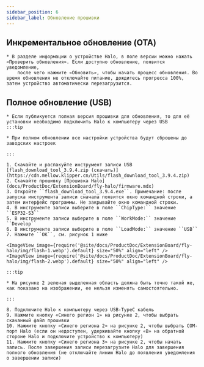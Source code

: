 ```yaml
---
sidebar_position: 6
sidebar_label: Обновление прошивки
---
```





## Инкрементальное обновление (OTA)

    * В разделе информации о устройстве Halo, в поле версии можно нажать «Проверить обновления». Если доступно обновление, появится уведомление,
        после чего нажмите «Обновить», чтобы начать процесс обновления. Во время обновления не отключайте питание, дождитесь прогресса 100%, затем устройство автоматически перезагрузится.


## Полное обновление (USB)

    * Если публикуется полная версия прошивки для обновления, то для её установки необходимо подключить Halo к компьютеру через USB
    :::tip

    * При полном обновлении все настройки устройства будут сброшены до заводских настроек

    :::

    1. Скачайте и распакуйте инструмент записи USB [flash_download_tool_3.9.4.zip (скачать)](https://cdn.mellow.klipper.cn/Utils/flash_download_tool_3.9.4.zip)
    2. Скачайте прошивку [Прошивка Halo](docs/ProductDoc/ExtensionBoard/fly-halo/firmware.mdx)
    3. Откройте ``flash_download_tool_3.9.4.exe``. Примечание: после запуска инструмента записи сначала появится окно командной строки, а затем интерфейс программы. Не закрывайте окно командной строки.
    4. В инструменте записи выберите в поле ``ChipType:`` значение ``ESP32-S3``
    5. В инструменте записи выберите в поле ``WorkMode:`` значение ``Develop``
    6. В инструменте записи выберите в поле ``LoadMode:`` значение ``USB``
    7. Нажмите ``OK``, см. рисунок 1 ниже

    <ImageView image={require('@site/docs/ProductDoc/ExtensionBoard/fly-halo/img/flash-1.webp').default} size="50%" align="left" />
    <ImageView image={require('@site/docs/ProductDoc/ExtensionBoard/fly-halo/img/flash-2.webp').default} size="50%" align="left" />

    :::tip

    * На рисунке 2 зеленая выделенная область должна быть точно такой же, как показано на изображении, ее нельзя изменять самостоятельно.

    :::

    8. Подключите Halo к компьютеру через USB-TypeC кабель
    9. Нажмите кнопку «Синего регион 1» на рисунке 2, чтобы выбрать скачанный файл прошивки
    10. Нажмите кнопку «Синего региона 2» на рисунке 2, чтобы выбрать COM-порт Halo (если он недоступен, удерживайте кнопку «B» на обратной стороне Halo и подключите устройство к компьютеру)
    11. Нажмите кнопку «Синего региона 3» на рисунке 2, чтобы начать запись. После завершения записи перезагрузите Halo для завершения полного обновления (не отключайте линию Halo до появления уведомления о завершении записи)
